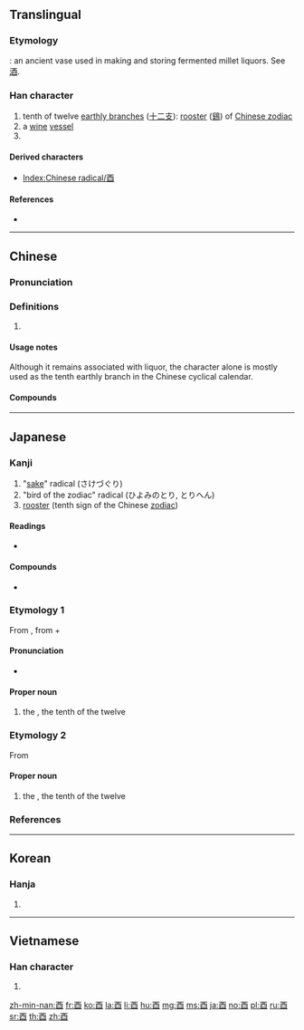 {{character info/new}}
{{also|丣|西}}
==Translingual==
{{stroke order|type=animate}}

===Etymology===
{{liushu|p}}: an ancient vase used in making and storing fermented millet liquors. See [[酒]].

{{Han etyl}}

===Han character===
{{Han char|rn=164|rad=酉|as=00|sn=7|four=10600|canj=MCWM}}

# tenth of twelve [[earthly branch]]es ([[十二支]]): [[rooster]] ([[鷄]]) of [[W:Chinese zodiac|Chinese zodiac]]
# a [[wine]] [[vessel]]
# {{mul-kangxi radical-def}}

====Derived characters====
* [[Index:Chinese radical/酉]]

====References====
* {{Han ref|kx=1280.020|dkj=39763|dj=1778.360|hdz=63572.010|uh=9149|ud=37193|bh=A8BB|bd=43195}}

----

==Chinese==
{{zh-forms|alt=丣}}

===Pronunciation===
{{zh-pron
|m=yǒu
|c=jau5
|h=pfs=yu
|mn=iú
|w=
|mc=y
|oc=y
|cat=n
}}

===Definitions===
{{zh-hanzi}}

# {{rfdef|zh}}

====Usage notes====
Although it remains associated with liquor, the character alone is mostly used as the tenth earthly branch in the Chinese cyclical calendar.

====Compounds====
{{zh-der|三酉|卯酉|卯酉參辰|卯酉子午|參辰卯酉|子午卯酉|才貫二酉|書畫卯酉|書通二酉|酉字牌|酉時|酉陽雜俎|鬼酉上車}}

----

==Japanese==

===Kanji===
{{ja-kanji|grade=n|rs=酉00}}

# "[[sake]]" radical (さけづぐり)
# "bird of the zodiac" radical (ひよみのとり, とりへん)
# [[rooster]] (tenth sign of the Chinese [[zodiac]])

====Readings====
* {{ja-readings|goon=[[ゆ]] (yu)|kanon=[[ゆう]] (yū)|kun=[[とり]] (tori)|nanori=[[なが]] (naga), [[みのる]] (minoru)}}

====Compounds====
* {{ja-r|酉年|とりどし}}

===Etymology 1===
{{ja-kanjitab|とり|yomi=k}}
{{wp|lang=ja}}
From {{m|ja|鶏|tr=niwatori, tori||[[chicken]]}}, from {{m|ja|庭|tr=niwa||[[garden]]}} + {{m|ja|鳥|tr=tori||[[bird]]}}

====Pronunciation====
{{ja-pron|acc=0|y=k|とり}}
* {{hmp|lang=ja|sort=とり|鳥|鶏}}

====Proper noun====
{{ja-pos|proper|とり}}

# the {{w|Rooster (zodiac)|Rooster}}, the tenth of the twelve {{w|Earthly Branches}}

===Etymology 2===
{{ja-kanjitab|ゆう|yomi=o}}
From {{der|ja|ltc|酉|tr=yuw<sup>X</sup>|sort=ゆう}}

====Proper noun====
{{ja-pos|proper|ゆう|hhira=いう}}

# the {{w|Rooster (zodiac)|Rooster}}, the tenth of the twelve {{w|Earthly Branches}}

{{cln|ja|words with multiple readings}}
{{C|ja|Earthly Branches|sort=とり}}

===References===
{{ja-kref
|jis=4653
|ku=3851
|shift=93D1
|euc=C6D3
|freq=2468
|nelson=4775
|newnelson=6157
|halpern=3544
|kld=2207
|heisig=1427
|tuttle=2254
}}

----

==Korean==

===Hanja===
{{ko-hanja|hangeul=유|eumhun=|rv=yu|mr=yu|y=yu}}

# {{defn|lang=ko|sort=酉00}}

----

==Vietnamese==

===Han character===
{{vi-hantu|[[dấu]], [[dậu]], [[giấu]], [[giậu]]|rs=酉00}}

# {{defn|lang=vi|sort=酉00}}

[[Category:CJKV radicals| ]]

[[zh-min-nan:酉]]
[[fr:酉]]
[[ko:酉]]
[[la:酉]]
[[li:酉]]
[[hu:酉]]
[[mg:酉]]
[[ms:酉]]
[[ja:酉]]
[[no:酉]]
[[pl:酉]]
[[ru:酉]]
[[sr:酉]]
[[th:酉]]
[[zh:酉]]